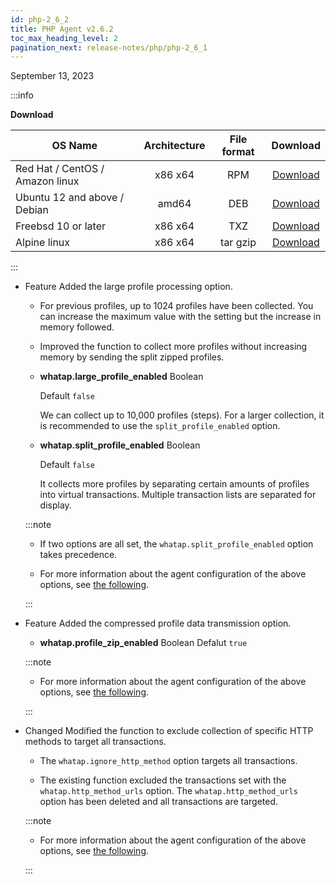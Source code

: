 ```yaml
---
id: php-2_6_2
title: PHP Agent v2.6.2
toc_max_heading_level: 2
pagination_next: release-notes/php/php-2_6_1
---
```


September 13, 2023

:::info

**Download**

| OS Name                         | Architecture | File format |                                    Download                                    |
| ------------------------------- | :----------: | :---------: | :----------------------------------------------------------------------------: |
| Red Hat / CentOS / Amazon linux |    x86 x64   |     RPM     | [Download](https://repo.whatap.io/centos/6/x86_64/whatap-php-2.6-2.x86_64.rpm) |
| Ubuntu 12 and above / Debian    |     amd64    |     DEB     |  [Download](https://repo.whatap.io/debian/unstable/whatap-php_2.6.2_amd64.deb) |
| Freebsd 10 or later             |    x86 x64   |     TXZ     |       [Download](https://repo.whatap.io/freebsd/10/whatap-php-2.6.2.txz)       |
| Alpine linux                    |    x86 x64   |   tar gzip  |    [Download](https://repo.whatap.io/alpine/x86_64/whatap-php-2.6.2.tar.gz)    |

:::

- <Status>Feature</Status> Added the large profile processing option.

  - For previous profiles, up to 1024 profiles have been collected. You can increase the maximum value with the setting but the increase in memory followed.

  - Improved the function to collect more profiles without increasing memory by sending the split zipped profiles.

  - **whatap.large_profile_enabled** <span class='type'>Boolean</span>

    Default `false`

    We can collect up to 10,000 profiles (steps). For a larger collection, it is recommended to use the `split_profile_enabled` option.

  - **whatap.split_profile_enabled** <span class='type'>Boolean</span>

    Default `false`

    It collects more profiles by separating certain amounts of profiles into virtual transactions. Multiple transaction lists are separated for display.

  :::note

  - If two options are all set, the `whatap.split_profile_enabled` option takes precedence.

  - For more information about the agent configuration of the above options, see [the following](../../php/agent-transaction#php-trs-trc).

  :::

- <Status>Feature</Status> Added the compressed profile data transmission option.

  - **whatap.profile_zip_enabled** <span class='type'>Boolean</span>  Defalut `true`

  :::note 

  - For more information about the agent configuration of the above options, see [the following](../../php/agent-transaction#php-trs-trc).

  :::

- <Status>Changed</Status> Modified the function to exclude collection of specific HTTP methods to target all transactions.

  - The `whatap.ignore_http_method` option targets all transactions.

  - The existing function excluded the transactions set with the `whatap.http_method_urls` option. The `whatap.http_method_urls` option has been deleted and all transactions are targeted.

  :::note

  - For more information about the agent configuration of the above options, see [the following](../../php/agent-transaction#php-track-http-trs).

  :::
